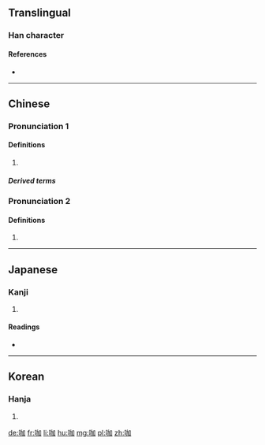 ==Translingual==

===Han character===
{{Han char|rn=30|rad=口|as=05|sn=8|four=6600<sub>0</sub>|canj=口大尸口 (RKSR)|ids=⿰[[口]][[加]]}}

====References====
* {{Han ref|kx=0185.211|dkj=03523|hdz=10610.060|uh=5496|ud=21654|bh=A940|bd=43328}}

----

==Chinese==
{{zh-forms}}

===Pronunciation 1===
{{zh-pron
|m=kā
|c=gaa3
|h=pfs=kâ
|md=
|mn=ka
|w=1ka
|oc=y
|cat=n
}}

====Definitions====
{{zh-hanzi}}

# {{only used in|咖啡|lang=zh}}

=====Derived terms=====
{{der5
| {{zh-l|咖啡}}
| {{zh-l|咖啡鹼}}
| {{zh-l|咖啡色}}
| {{zh-l|咖啡廳}}
| {{zh-l|咖啡因}}
}}

===Pronunciation 2===
{{zh-pron
|m=gā
|c=gaa3
|mn=ka
|w=1ga
|oc=y
|cat=n
}}

====Definitions====
{{zh-hanzi}}

# {{only used in|咖喱|lang=zh}}

----

==Japanese==

===Kanji===
{{ja-kanji|grade=|rs=口05}}

# {{defn|lang=ja|sort=口05}}

====Readings====
* {{ja-readings|on=[[か]] (ka)|kun=}}

----

==Korean==

===Hanja===
{{ko-hanja|hangeul=가|mr=ka}}

# {{defn|lang=ko|sort=口05}}

[[de:咖]]
[[fr:咖]]
[[li:咖]]
[[hu:咖]]
[[mg:咖]]
[[pl:咖]]
[[zh:咖]]